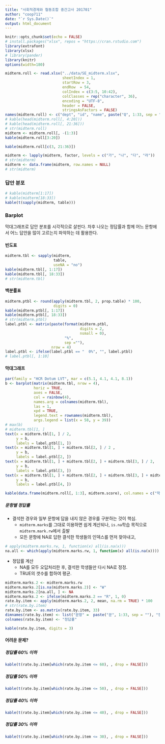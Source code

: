 ```yaml
---
title: "사회적경제와 협동조합 중간고사 201701"
author: "coop711"
date: "`r Sys.Date()`"
output: html_document
---
```


<!--
#### Data 

#### Excel 자료 읽어들이기 

* excel 파일을 잘 읽어들이는 `xlsx` 패키지를 올려놓고, 자료구조에 맞춰 argument 설정.
    * Sheet 번호, startRow, colIndex, header 의 용도 파악. 
-->

```r
knitr::opts_chunk$set(echo = FALSE)
# install.packages("xlsx", repos = "https://cran.rstudio.com")
library(extrafont)
library(xlsx)
# library(pander)
library(knitr)
options(width=180)
```

```r
midterm.roll <- read.xlsx("../data/SE_midterm.xlsx", 
                          sheetIndex = 1, 
                          startRow = 3, 
                          endRow  = 54, 
                          colIndex = c(3:5, 10:42), 
                          colClasses = rep("character", 36), 
                          encoding = "UTF-8",
                          header = FALSE, 
                          stringsAsFactors = FALSE)
names(midterm.roll) <- c("dept", "id", "name", paste("Q", 1:33, sep = ""))
# kable(head(midterm.roll[, 4:20]))
# kable(head(midterm.roll[, 21:36]))
# str(midterm.roll)
midterm <- midterm.roll[, -(1:3)]
kable(midterm.roll[3:20])
```

<P style = "page-break-before:always">

```r
kable(midterm.roll[c(3, 21:36)])
```

<!--
### `factor` 변환
-->

```r
midterm <- lapply(midterm, factor, levels = c("가", "나", "다", "라"))
# str(midterm)
midterm <- data.frame(midterm, row.names = NULL)
# str(midterm)
```

### 답안 분포

```r
# kable(midterm[1:17])
# kable(midterm[18:33])
kable(t(sapply(midterm, table)))
```

<P style = "page-break-before:always">

### Barplot

막대그래프로 답안 분포를 시각적으로 살핀다. 차후 나오는 정답률과 함께 어느 문항에서 어느 답안을 많이 고르는지 파악하는 데 활용한다.

#### 빈도표

```r
midterm.tbl <- sapply(midterm, 
                      table, 
                      useNA = "no")
kable(midterm.tbl[, 1:17])
kable(midterm.tbl[, 18:33])
# str(midterm.tbl)
```

#### 백분률표

```r
midterm.ptbl <- round(apply(midterm.tbl, 2, prop.table) * 100, 
                      digits = 0)
kable(midterm.ptbl[, 1:17])
kable(midterm.ptbl[, 18:33])
# str(midterm.ptbl)
label.ptbl <- matrix(paste(format(midterm.ptbl, 
                                  digits = 2, 
                                  nsmall = 0), 
                           "%", 
                           sep =""), 
                     nrow = 4)
label.ptbl <- ifelse(label.ptbl == "  0%", "", label.ptbl)
# label.ptbl[, 1:10]
```

<P style = "page-break-before:always">

#### 막대그래프

```r
par(family = "HCR Dotum LVT", mar = c(5.1, 4.1, 4.1, 8.1))
b <- barplot(matrix(midterm.tbl, nrow = 4), 
             horiz = TRUE, 
             axes = FALSE, 
             col = rainbow(4), 
             names.arg = colnames(midterm.tbl), 
             las = 1, 
             xpd = TRUE, 
             legend.text = rownames(midterm.tbl), 
             args.legend = list(x = 58, y = 39))
# max(b)
# midterm.tbl[1, ]
text(x = midterm.tbl[1, ] / 2, 
     y = b, 
     labels = label.ptbl[1, ])
text(x = midterm.tbl[1, ] + midterm.tbl[2, ] / 2 , 
     y = b, 
     labels = label.ptbl[2, ])
text(x = midterm.tbl[1, ] + midterm.tbl[2, ] + midterm.tbl[3, ] / 2, 
     y = b, 
     labels = label.ptbl[3, ])
text(x = midterm.tbl[1, ] + midterm.tbl[2, ] + midterm.tbl[3, ] + midterm.tbl[4, ]/ 2, 
     y = b, 
     labels = label.ptbl[4, ])
```

<!--
#### 점수

* 정답 맞춰보기
    * 정답 읽어들이기. `what = ""`로 설정하여 `char`취급. 

```r
(ans <- scan("../data/SE_ans.txt", what = ""))
```

* 각 학생들의 답안과 맞춰보기 위하여 정답표 작성.
    * 문항별로 정답과 비교하기 위하여 각 문항을 리스트의 원소로 분리
    * `split()` 의 기능과 한계에 유의. `factor` 성격으로부터 `1, 10, 11, ..., 2, 20, ..., 3, 4, 5, ... , 9`로 순서를 잡게 되므로 다시 한번 정리할 필요.
    
```r
ans.l <- split(ans, 
                f = paste("A", 1:33, sep = ""))
ans.l.2 <- ans.l[paste("A", 1:33, sep = "")]
```

##### 정답과 대조하여 R(Right)/W(Wrong) 표시 
    
* 채점표라는 의미의 `midterm.marks` 로 저장, (# 표시한 방식으로는 작동하지 않음)
    
```r
# midterm.marks.rw.q1_3 <- mapply(function(x, y) factor(ifelse(x == y, "R", "W")), y = ans.l.2[1:3], midterm[, 1:3])
midterm.marks.rw <- mapply(function(x, y) factor(ifelse(x == y, "R", "W")), y = ans.l.2, midterm)
# midterm.marks.rw <- mapply(function(x, y = ans.l.2) factor(ifelse(x == y, "R", "W")), midterm[, -26])
# midterm.marks.rw <- sapply(midterm, function(x, y = ans.l.2) factor(ifelse(x == y, "R", "W")))
kable(midterm.marks.rw[, 1:17])
kable(midterm.marks.rw[, 18:33])
```

<P style = "page-break-before:always">

##### 학생별 점수 산출

+ 정답을 집계하기 위하여 "R" 갯수를 다시 산출하는 `ifelse()` 적용.
    + 4점씩 곱하면 100점 만점 기준의 점수가 됨. 
    + 답안지는 작성해서 제출했지만 빈칸이 있는 경우는 그 문항을 0점 처리, 결석의 경우는 점수가 모두 0으로 나오는 경우를  NA처리 

```r
midterm.marks <- ifelse(midterm.marks.rw == "R", 1, 0)
kable(midterm.marks[, 1:17])
kable(midterm.marks[, 18:33])
midterm.score <- apply(midterm.marks, 1, sum, na.rm = TRUE) * 3 + 1
midterm.score[midterm.score == 0] <- NA
which(midterm.score < 60)
```
-->

<P style = "page-break-before:always">

```r
kable(data.frame(midterm.roll[, 1:3], midterm.score), col.names = c("학과", "학번", "이름", "점수"))
```

<P style = "page-break-before:always">


##### 문항별 정답률

* 결석한 경우와 일부 문항에 답을 내지 않은 경우를 구분하는 것이 핵심.
    + `midterm.marks`를 그대로 이용하면 쉽게 계산되나, `is.na`학습 목적으로 `midterm.mark.rw`에서 출발
    + 모든 문항에 NA로 답한 결석한 학생들의 인덱스를 먼저 찾아내고,

```r
# apply(midterm.marks.rw, 1, function(x) all(is.na(x)))
na.all <- which(apply(midterm.marks.rw, 1, function(x) all(is.na(x))))
```

* 정답률 계산
    + NA를 모두 오답처리한 후, 결석한 학생들만 다시 NA로 정정.
    + TRUE의 갯수를 합하여 평균. 

```r
midterm.marks.2 <- midterm.marks.rw
midterm.marks.2[is.na(midterm.marks.2)] <- "W"
midterm.marks.2[na.all, ] <- NA
midterm.marks.2 <- ifelse(midterm.marks.2 == "R", 1, 0)
rate.by.item <- apply(midterm.marks.2, 2, mean, na.rm = TRUE) * 100
# str(rate.by.item)
rate.by.item <- as.matrix(rate.by.item, 33)
dimnames(rate.by.item) <- list("문항" =  paste("문", 1:33, sep = ""), "정답률" = "정답률")
colnames(rate.by.item) <- "정답률"
```

```r
kable(rate.by.item, digits = 3)
```

<!--* `replace()`를 이용하면, 

```r
(midterm.marks.3 <- replace(midterm.marks.rw, is.na(midterm.marks.rw), "W"))
midterm.marks.3[na.all, ] <- NA
midterm.marks.3
```
-->

<!--<P style = "page-break-before:always">-->

#### 어려운 문제?


##### 정답률 60% 이하

```r
kable(t(rate.by.item[which(rate.by.item <= 60), , drop = FALSE]))
```

##### 정답률 50% 이하

```r
kable(t(rate.by.item[which(rate.by.item <= 50), , drop = FALSE]))
```

##### 정답률 40% 이하

```r
kable(t(rate.by.item[which(rate.by.item <= 40), , drop = FALSE]))
```

##### 정답률 30% 이하

```r
kable(t(rate.by.item[which(rate.by.item <= 30), , drop = FALSE]))
```


<!--## Data 정리

```r
save.image("SE_midterm.RData")
```
-->
